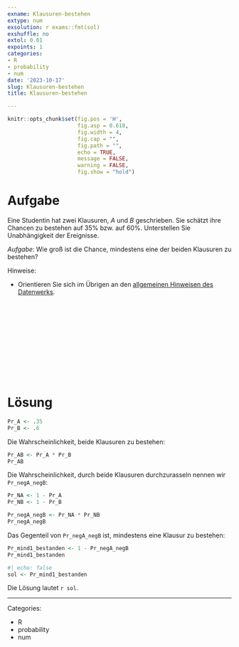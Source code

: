 ```yaml
---
exname: Klausuren-bestehen
extype: num
exsolution: r exams::fmt(sol)
exshuffle: no
extol: 0.01
expoints: 1
categories:
- R
- probability
- num
date: '2023-10-17'
slug: Klausuren-bestehen
title: Klausuren-bestehen

---
```








```r
knitr::opts_chunk$set(fig.pos = 'H',
                      fig.asp = 0.618,
                      fig.width = 4,
                      fig.cap = "", 
                      fig.path = "",
                      echo = TRUE,
                      message = FALSE,
                      warning = FALSE,
                      fig.show = "hold")
```







# Aufgabe

Eine Studentin hat zwei Klausuren, $A$ und $B$ geschrieben.
Sie schätzt ihre Chancen zu bestehen auf 35% bzw. auf 60%.
Unterstellen Sie Unabhängigkeit der Ereignisse.

*Aufgabe*: Wie groß ist die Chance, mindestens eine der beiden Klausuren zu bestehen?


Hinweise:

- Orientieren Sie sich im Übrigen an den [allgemeinen Hinweisen des Datenwerks](https://datenwerk.netlify.app/hinweise).








</br>
</br>
</br>
</br>
</br>
</br>
</br>
</br>
</br>
</br>

# Lösung

```r
Pr_A <- .35
Pr_B <- .6
```


Die Wahrscheinlichkeit, beide Klausuren zu bestehen: 


```r
Pr_AB <- Pr_A * Pr_B
Pr_AB
```


Die Wahrscheinlichkeit, durch beide Klausuren durchzurasseln nennen wir `Pr_negA_negB`:

```r
Pr_NA <- 1 - Pr_A
Pr_NB <- 1 - Pr_B

Pr_negA_negB <- Pr_NA * Pr_NB
Pr_negA_negB
```

Das Gegenteil von `Pr_negA_negB` ist, mindestens eine Klausur zu bestehen:



```r
Pr_mind1_bestanden <- 1 - Pr_negA_negB
Pr_mind1_bestanden
```


```r
#| echo: false
sol <- Pr_mind1_bestanden
```


Die Lösung lautet ``r sol``.







---

Categories: 

- R
- probability
- num

